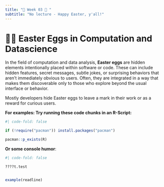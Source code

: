 ```yaml
---
title: "🐰 Week 03 🐰 "
subtitle: "No lecture - Happy Easter, y'all!"
---
```



::: {#custom-block}
# 🥚💐 Easter Eggs in Computation and Datascience

In the field of computation and data analysis, **Easter eggs** are hidden elements intentionally placed within software or code. These can include hidden features, secret messages, subtle jokes, or surprising behaviors that aren't immediately obvious to users. Often, they are integrated in a way that makes them discoverable only to those who explore beyond the usual interface or behavior.

Mostly developers hide Easter eggs to leave a mark in their work or as a reward for curious users.

**For examples: Try running these code chunks in an R-Script: **

```r
#| code-fold: false

if (!require("pacman")) install.packages("pacman")

pacman::p_exists(R)

```


**Or some console humor**:

```r
#| code-fold: false

????t.test


example(readline)
```
:::


